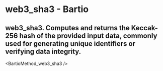 # web3_sha3 - Bartio

## web3_sha3. Computes and returns the Keccak-256 hash of the provided input data, commonly used for generating unique identifiers or verifying data integrity.


<BartioMethod_web3_sha3 />
